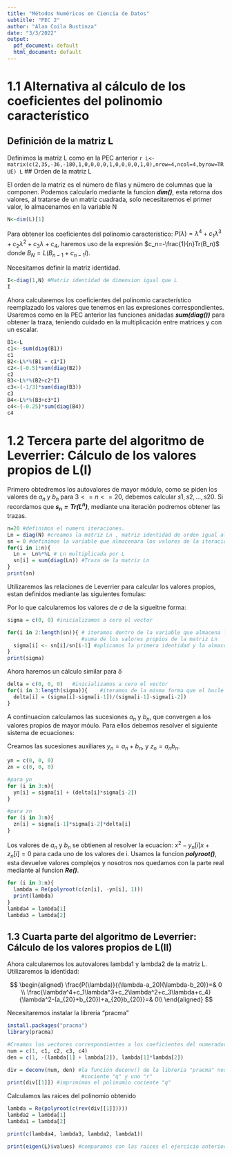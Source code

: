 ```yaml
---
title: "Métodos Numéricos en Ciencia de Datos"
subtitle: "PEC 2"
author: "Alan Coila Bustinza"
date: "3/3/2022"
output:
  pdf_document: default
  html_document: default
---
```

# 1.1 Alternativa al cálculo de los coeficientes del polinomio característico

## Definición de la matriz L

Definimos la matriz L como en la PEC anterior
 ```r
L<-matrix(c(2,35,-36,-180,1,0,0,0,0,1,0,0,0,0,1,0),nrow=4,ncol=4,byrow=TRUE)
L
```
## Orden de la matriz L

El orden de la matriz es el número de filas y número de columnas que la componen. Podemos calcularlo mediante la funcion ***dim()***, esta retorna dos valores, al tratarse de un matriz cuadrada, solo necesitaremos el primer valor, lo almacenamos en la variable N
```r
N<-dim(L)[1]
```
Para obtener los coeficientes del polinomio característico: $P(\lambda)=\lambda^4+c_1\lambda^3+c_2\lambda^2+c_3\lambda+c_4$, haremos uso de la expresión $c_n=-\frac{1}{n}Tr(B_n)$ donde $B_N=L(B_{{n-1}}+c_{{n-1}}I)$.

Necesitamos definir la matriz identidad.

```r
I<-diag(1,N) #Matriz identidad de dimension igual que L
I
```
Ahora calcularemos los coeficientes del polinomio característico reemplazado los valores que tenemos en las expresiones correspondientes. Usaremos como en la PEC anterior las funciones anidadas ***sum(diag())*** para obtener la traza, teniendo cuidado en la multiplicación entre matrices y con un escalar.

```r
B1<-L
c1<--sum(diag(B1))
c1
B2<-L%*%(B1 + c1*I) 
c2<-(-0.5)*sum(diag(B2))
c2
B3<-L%*%(B2+c2*I)
c3<-(-1/3)*sum(diag(B3))
c3
B4<-L%*%(B3+c3*I)
c4<-(-0.25)*sum(diag(B4))
c4
```

# 1.2 Tercera parte del algoritmo de Leverrier: Cálculo de los valores propios de L(I)


Primero obtedremos los autovalores de mayor módulo, como se piden los valores de $a_n$ y $b_n$ para $3<=n<=20$, debemos calcular $s1, s2, ...,s20$. Si recordamos que  ***$s_n = Tr(L^n)$***, mediante una iteración podremos obtener las trazas.

```r

n=20 #definimos el numero iteraciones.
Ln = diag(N) #creamos la matriz Ln , matriz identidad de orden igual al de L
sn = 0 #definimos la variable que almacenara los valores de la iteración
for(i in 1:n){
  Ln =  Ln%*%L # Ln multiplicada por L
  sn[i] = sum(diag(Ln)) #Traza de la matriz Ln
}
print(sn)
```

Utilizaremos las relaciones de Leverrier para calcular los valores propios, estan definidos mediante las siguientes fomulas:
\begin{itemize}
\item$\sigma_n=\frac{s_n}{s_{{n-1}}}, n\geq2$ con $\sigma = 0$ y \item$\delta_n=\frac{\sigma_n-\sigma_{n-1}}{\sigma_{n-1}-\sigma_{n-2}} , n\geq3$.
\end{itemize}


Por lo que calcularemos los valores de $\sigma$ de la sigueitne forma:

```r
sigma = c(0, 0) #inicializamos a cero el vector

for(i in 2:length(sn)){ # iteramos dentro de la variable que almacena la 
                        #suma de los valores propios de la matriz Ln
  sigma[i] <- sn[i]/sn[i-1] #aplicamos la primera identidad y la almacenamos en la variable sigma
}
print(sigma)

```
Ahora haremos un cálculo similar para $\delta$

```r
delta = c(0, 0, 0)   #inicializamos a cero el vector
for(i in 3:length(sigma)){    #iteramos de la misma forma que el bucle anterior
  delta[i] = (sigma[i]-sigma[i-1])/(sigma[i-1]-sigma[i-2])
}
```

A continuacion calculamos las sucesiones $a_n$ y $b_n$, que convergen a los valores propios de mayor móulo. Para ellos debemos resolver el siguiente sistema de ecuaciones: 

\begin{itemize}
\item $a_n+b_n=\sigma_n+\delta_n\sigma_{n-2}, n\geq3$
\item $a_nb_n=\sigma_{n-1}\sigma_{n-2}\delta_n , n\geq3$
\end{itemize}

Creamos las sucesiones auxiliares $y_n=a_n+b_n$, y  $z_n=a_nb_n$.

```r

yn = c(0, 0, 0)
zn = c(0, 0, 0)

#para yn
for (i in 3:n){
  yn[i] = sigma[i] + (delta[i]*sigma[i-2])
}

#para zn
for (i in 3:n){
  zn[i] = sigma[i-1]*sigma[i-2]*delta[i]
}
```

Los valores de $a_n$ y $b_n$ se obtienen al resolver la ecuacion: $x^2 - y_n[i]x + z_n[i]=0$ para cada uno de los valores de i. Usamos la funcion ***polyroot()***, esta devuelve valores complejos y nosotros nos quedamos con la parte real mediante al funcion ***Re()***.

```r
for (i in 3:n){
  lambda = Re(polyroot(c(zn[i], -yn[i], 1)))
  print(lambda)
}
lambda4 = lambda[1]
lambda3 = lambda[2]

```
## 1.3 Cuarta parte del algoritmo de Leverrier: Cálculo de los valores propios de L(II)

Ahora calcularemos los autovalores lambda1 y lambda2 de la matriz L. Utilizaremos la identidad:

$$
\begin{aligned}
\frac{P(\lambda)}{(\lambda-a_20)(\lambda-b_20)}=& 0 \\
\frac{\lambda^4+c_1\lambda^3+c_2\lambda^2+c_3\lambda+c_4}{\lambda^2-(a_{20}+b_{20})+a_{20}b_{20}}=& 0\\
\end{aligned}
$$



Necesitaremos instalar la libreria "pracma"

```r
install.packages("pracma")
library(pracma)
```

```r
#Creamos los vectores correspondientes a los coeficientes del numerador y denominador.
num = c(1, c1, c2, c3, c4)
den = c(1, -(lambda[1] + lambda[2]), lambda[1]*lambda[2])

div = deconv(num, den) #la función deconv() de la libreria "pracma" nos devuelve un polinomio 
                        #cociente "q" y uno "r"
print(div[[1]]) #imprimimos el polinomio cociente "q"
```
Calculamos las raices del polinomio obtenido

```r
lambda = Re(polyroot(c(rev(div[[1]]))))
lambda2 = lambda[1]
lambda1 = lambda[2]

print(c(lambda4, lambda3, lambda2, lambda1))

print(eigen(L)$values) #comparamos con las raices el ejercicio anterior
```